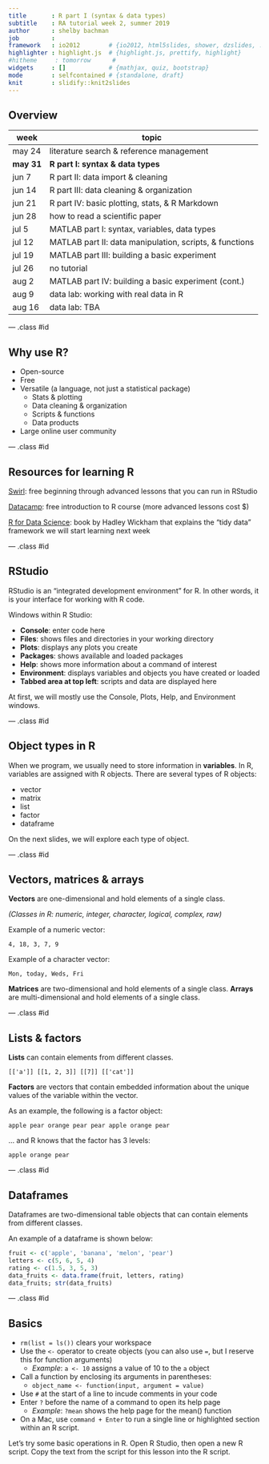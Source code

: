 ```yaml
---
title       : R part I (syntax & data types)
subtitle    : RA tutorial week 2, summer 2019
author      : shelby bachman
job         : 
framework   : io2012        # {io2012, html5slides, shower, dzslides, ...}
highlighter : highlight.js  # {highlight.js, prettify, highlight}
#hitheme     : tomorrow      # 
widgets     : []            # {mathjax, quiz, bootstrap}
mode        : selfcontained # {standalone, draft}
knit        : slidify::knit2slides
---
```


<style>
.title-slide {
  background-color: #bbbcce; /* #EDE0CF; ; #CA9F9D*/
}
strong {
  font-weight: bold;
}
em {
  font-style: italic
}
.title-slide hgroup > h1{
  font-family: 'Oswald';
}

.title-slide hgroup > h2{
  font-family: 'Oswald','Calibri';
}
slide:not(.segue) h2{
  font-family: Trebuchet MS; /*, 'Oswald', sans-serif; */
}
</style>

## Overview

week | topic
--------- |----------
may 24 | literature search & reference management
**may 31**    | **R part I: syntax & data types**
jun 7     | R part II: data import & cleaning
jun 14    | R part III: data cleaning & organization
jun 21    | R part IV: basic plotting, stats, & R Markdown
jun 28    | how to read a scientific paper
jul 5     | MATLAB part I: syntax, variables, data types
jul 12    | MATLAB part II: data manipulation, scripts, & functions
jul 19    | MATLAB part III: building a basic experiment
jul 26    | no tutorial
aug 2     | MATLAB part IV: building a basic experiment (cont.)
aug 9     | data lab: working with real data in R
aug 16    | data lab: TBA

--- .class #id

## Why use R?

- Open-source
- Free
- Versatile (a language, not just a statistical package)
  - Stats & plotting
  - Data cleaning & organization
  - Scripts & functions
  - Data products
- Large online user community

--- .class #id 

## Resources for learning R

[Swirl](https://swirlstats.com/students.html): free beginning through advanced lessons that you can run in RStudio

[Datacamp](https://www.datacamp.com/courses/free-introduction-to-r): free introduction to R course (more advanced lessons cost $)

[R for Data Science](https://r4ds.had.co.nz/): book by Hadley Wickham that explains the "tidy data" framework we will start learning next week

--- .class #id 

## RStudio

RStudio is an "integrated development environment" for R. In other words, it is your interface for working with R code.

Windows within R Studio:

- **Console**: enter code here
- **Files**: shows files and directories in your working directory
- **Plots**: displays any plots you create
- **Packages**: shows available and loaded packages
- **Help**: shows more information about a command of interest
- **Environment**: displays variables and objects you have created or loaded
- **Tabbed area at top left**: scripts and data are displayed here

At first, we will mostly use the Console, Plots, Help, and Environment windows.

--- .class #id

## Object types in R

When we program, we usually need to store information in **variables**. In R, variables are assigned with R objects. There are several types of R objects:

- vector
- matrix
- list
- factor
- dataframe

On the next slides, we will explore each type of object.

--- .class #id

## Vectors, matrices & arrays

**Vectors** are one-dimensional and hold elements of a single class.

*(Classes in R: numeric, integer, character, logical, complex, raw)*

Example of a numeric vector:

`4, 18, 3, 7, 9`

Example of a character vector:

`Mon, today, Weds, Fri` 

**Matrices** are two-dimensional and hold elements of a single class. 
**Arrays** are multi-dimensional and hold elements of a single class.

--- .class #id

## Lists & factors

**Lists** can contain elements from different classes.

`[['a']] [[1, 2, 3]] [[7]] [['cat']]`

**Factors** are vectors that contain embedded information about the unique values of the variable within the vector.

As an example, the following is a factor object:

`apple pear orange pear pear apple orange pear`

... and R knows that the factor has 3 levels: 

`apple orange pear`

--- .class #id

## Dataframes

Dataframes are two-dimensional table objects that can contain elements from different classes. 

An example of a dataframe is shown below:

```r
fruit <- c('apple', 'banana', 'melon', 'pear')
letters <- c(5, 6, 5, 4)
rating <- c(1.5, 3, 5, 3)
data_fruits <- data.frame(fruit, letters, rating)
data_fruits; str(data_fruits)
```

--- .class #id

## Basics

- `rm(list = ls())` clears your workspace
- Use the `<-` operator to create objects (you can also use `=`, but I reserve this for function arguments)
  - *Example*: `a <- 10` assigns a value of 10 to the `a` object
- Call a function by enclosing its arguments in parentheses:
  - `object_name <- function(input, argument = value)`
- Use `#` at the start of a line to incude comments in your code
- Enter `?` before the name of a command to open its help page
  - *Example*: `?mean` shows the help page for the mean() function
- On a Mac, use `command + Enter` to run a single line or highlighted section within an R script.

Let's try some basic operations in R. Open R Studio, then open a new R script. Copy the text from the script for this lesson into the R script.

